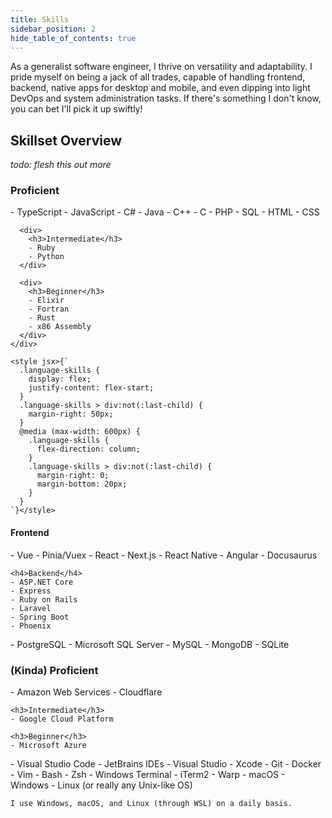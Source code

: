 ```yaml
---
title: Skills
sidebar_position: 2
hide_table_of_contents: true
---
```


As a generalist software engineer, I thrive on versatility and adaptability. I pride myself on being a jack of all trades, capable of handling frontend, backend, native apps for desktop and mobile, and even dipping into light DevOps and system administration tasks. If there's something I don't know, you can bet I'll pick it up swiftly!

## Skillset Overview


*todo: flesh this out more*

<Tabs>
  <TabItem value="programming-languages" label="Programming Languages" default>
    <div className="language-skills">
      <div>
        <h3>Proficient</h3>
        - TypeScript
        - JavaScript
        - C#
        - Java
        - C++
        - C
        - PHP
        - SQL
        - HTML
        - CSS
      </div>

      <div>
        <h3>Intermediate</h3>
        - Ruby
        - Python
      </div>

      <div>
        <h3>Beginner</h3>
        - Elixir
        - Fortran
        - Rust
        - x86 Assembly
      </div>
    </div>

    <style jsx>{`
      .language-skills {
        display: flex;
        justify-content: flex-start;
      }
      .language-skills > div:not(:last-child) {
        margin-right: 50px;
      }
      @media (max-width: 600px) {
        .language-skills {
          flex-direction: column;
        }
        .language-skills > div:not(:last-child) {
          margin-right: 0;
          margin-bottom: 20px;
        }
      }
    `}</style>
  </TabItem>
  <TabItem value="frameworks" label="Frameworks">
    <h4>Frontend</h4>
    - Vue
      - Pinia/Vuex
    - React
    - Next.js
    - React Native
    - Angular
    - Docusaurus

    <h4>Backend</h4>
    - ASP.NET Core
    - Express
    - Ruby on Rails
    - Laravel
    - Spring Boot
    - Phoenix
  </TabItem>
  <TabItem value="databases" label="Databases">
    - PostgreSQL
    - Microsoft SQL Server
    - MySQL
    - MongoDB
    - SQLite
  </TabItem>
  <TabItem value="cloud" label="Cloud">
    <h3>(Kinda) Proficient</h3>
    - Amazon Web Services
    - Cloudflare

    <h3>Intermediate</h3>
    - Google Cloud Platform

    <h3>Beginner</h3>
    - Microsoft Azure
  </TabItem>
  <TabItem value="tools" label="Tools">
    - Visual Studio Code
    - JetBrains IDEs
    - Visual Studio
    - Xcode
    - Git
    - Docker
    - Vim
    - Bash
    - Zsh
    - Windows Terminal
    - iTerm2
    - Warp
  </TabItem>
  <TabItem value="operating-systems" label="Operating Systems">
    - macOS
    - Windows
    - Linux (or really any Unix-like OS)

    I use Windows, macOS, and Linux (through WSL) on a daily basis.
  </TabItem>
</Tabs>
